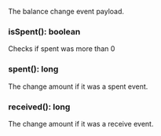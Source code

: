 The balance change event payload.

### isSpent(): boolean

Checks if spent was more than 0

### spent(): long

The change amount if it was a spent event.

### received(): long

The change amount if it was a receive event.
